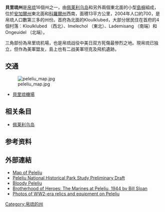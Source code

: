{{NoteTA
|T=zh-cn:佩莱利乌州;zh-hant:貝里琉州
|1=zh-cn:佩莱利乌;zh-hant:貝里琉
|2=zh-cn:佩莱利乌岛;zh-hant:貝里琉島
|3=zh-cn:帕劳;zh-hk:帛琉;zh-tw:帛琉;zh-mo:帛琉;
}}
{{Infobox settlement
| name                    = 貝里琉
| native_name             = Peleliu
| settlement_type         = [[帛琉行政區劃|州]]
| image_skyline           = Orange beach - panoramio.jpg
| image_caption           = 帛琉奧蘭治海灘
| image_flag              = Flag of Peleliu State.png
| image_map               = Peleliu_in_Palau.svg
| map_caption             = 貝里琉州在帛琉的位置
| coordinates             = {{coord|7|0|N|134|15|E|display=inline,title}}
| subdivision_type        = 國家
| subdivision_name        = {{flag|Palau}}
| seat_type               = 首府
| seat                    = Kloulklubed
| leader_title            = [[州長|州長]]
| leader_name             = Temmy Shmull
| unit_pref               = Metric
| area_total_km2          = 13
| area_land_km2           = 
| population_footnotes    = <ref>{{cite web |title=2015 Census of Population, Housing and Agriculture for the Republic of Palau |url=https://www.palaugov.pw/wp-content/uploads/2017/02/2015-Census-of-Population-Housing-Agriculture-.pdf |website=Palau Government |publisher=Office of Planning and Statistics |access-date=2022-02-04 |archive-date=2017-10-16 |archive-url=https://web.archive.org/web/20171016192051/http://palaugov.pw/wp-content/uploads/2017/02/2015-Census-of-Population-Housing-Agriculture-.pdf |dead-url=no }}</ref>
| population_total        = 484
| population_as_of        = 2015
| population_density_km2  = auto
| timezone1               = 
| utc_offset1             = 
| iso_code                = PW-228
}}

'''貝里琉州'''是[[帛琉|帛琉]]16個州之一，由[[佩莱利乌岛|佩莱利乌岛]]和另外兩個東北面的小型[[島嶼|島嶼]]組成，位於[[安加爾州|安加爾州]]東北面和[[科羅爾州|科羅爾州]]西南，面積13平方公里，2004年人口約700，是帛琉人口數第三多的州份。首府為北面的Kloulklubed，大部分居民住在首府的4個村落︰Kloulklubed （西北）、Imelechol （東北）、Lademisang （南端）和Ongeuidel （北端）。

三角部份為帛里琉机場，也是帛琉战役中美日双方死傷最慘烈之地。現帛琉已独立，但作為美軍盟友，島上也有二战美軍坦克及飛机遺跡。

== 交通 ==
[[Image:peleliu_map.jpg|thumb]]
* [[貝里琉機場|貝里琉機場]]

== 相关条目 ==
* [[佩莱利乌岛|佩莱利乌岛]]

==参考资料==
{{refs}}

== 外部連結 ==
* [http://www.lib.utexas.edu/maps/islands_oceans_poles/palau_beliliou.jpg Map of Peleliu] {{Wayback|url=http://www.lib.utexas.edu/maps/islands_oceans_poles/palau_beliliou.jpg |date=20160304031422 }}
* [http://www.nps.gov/pwro/piso/peleliu/title.htm Peleliu National Historical Park Study Preliminary Draft] {{Wayback|url=http://www.nps.gov/pwro/piso/peleliu/title.htm |date=20160312094550 }}
* [http://www.militaryhistoryonline.com/wwii/peleliu/default.aspx Bloody Peleliu] {{Wayback|url=http://www.militaryhistoryonline.com/wwii/peleliu/default.aspx |date=20070221014746 }}
* [http://www.simonsays.com/content/book.cfm?tab=1&pid=516922 Brotherhood of Heroes: The Marines at Peleliu, 1944 by Bill Sloan] {{Wayback|url=http://www.simonsays.com/content/book.cfm?tab=1&pid=516922 |date=20081204041155 }}
* [http://thewiredjester.co.uk/2009/04/11/thousand-yard-stares-ruins-and-ghosts-of-the-battle-of-peleliu-1944-2008/ Photos of WW2-era relics and equipment on Peleliu] {{Wayback|url=http://thewiredjester.co.uk/2009/04/11/thousand-yard-stares-ruins-and-ghosts-of-the-battle-of-peleliu-1944-2008/ |date=20210212015419 }}

{{Authority control}}
[[Category:帛琉的州|Category:帛琉的州]]